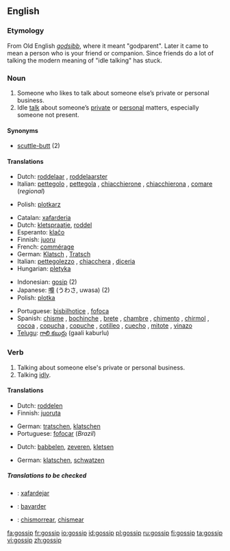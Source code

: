 ==English==

===Etymology===
From Old English ''[[godsibb]]'', where it meant "godparent". Later it came to mean a person who is your friend or companion. Since friends do a lot of talking the modern meaning of "idle talking" has stuck.

===Noun===
{{en-noun}}

# Someone who likes to talk about someone else’s private or personal business.
# Idle [[talk]] about someone’s [[private]] or [[personal]] matters, especially someone not present.

====Synonyms====
* [[scuttle-butt]] (2)

====Translations====
{{trans-top|person}}
*Dutch: [[roddelaar]] {{m}}, [[roddelaarster]] {{f}}
*Italian: [[pettegolo]] {{m}},  [[pettegola]] {{f}}, [[chiacchierone]] {{m}}, [[chiacchierona]] {{f}}, [[comare]] {{f}} (''regional'')
{{trans-mid}}
*Polish: [[plotkarz]] {{m}}
{{trans-bottom}}

{{trans-top|idle talk}}
*Catalan: [[xafarderia]] {{f}}
*Dutch: [[kletspraatje]], [[roddel]]
*Esperanto: [[klaĉo]]
*Finnish: [[juoru]]
*French: [[commérage]]
*German: [[Klatsch]] {{m}}, [[Tratsch]] {{m}}
*Italian: [[pettegolezzo]] {{m}}, [[chiacchera]] {{f}}, [[diceria]] {{f}}
*Hungarian: [[pletyka]]

*Indonesian: [[gosip]] (2)
*Japanese: [[噂]] (うわさ, uwasa) (2)
*Polish: [[plotka]] {{f}}
{{trans-mid}}
*Portuguese: [[bisbilhotice]] {{f}},  [[fofoca]] {{f}} {{italbrac|Brazil}}
*Spanish: [[chisme]] {{m}} {{italbrac|especially Latin America}}, [[bochinche]] {{m}} {{italbrac|Colombian Atlantic Coast|Dominican Republic|Panama|Puerto Rico - colloquial}}, [[brete]] {{f}} {{italbrac|Cuba|colloquial}},   [[chambre]] {{m}} {{italbrac|El Salvador|Honduras - colloquial}},  [[chimento]] {{m}} {{italbrac|Argentina|Uruguay - colloquial}}, [[chirmol]] {{m}} {{italbrac|Guatemala|colloquial}}, [[cocoa]] {{f}} {{italbrac|Panama|colloquial}},  [[copucha]] {{f}} {{italbrac|Chile|colloquial}}, [[copuche]] {{f}} {{italbrac|Chile|colloquial}}, [[cotilleo]] {{m}} {{italbrac|Spain}}, [[cuecho]] {{m}} {{italbrac|Nicaragua|colloquial}}, [[mitote]] {{m}} {{italbrac|Mexico|colloquial}}, [[vinazo]] {{m}} {{italbrac|Costa Rica|colloquial}}
*[[Telugu]]: [[గాలి కబుర్లు]] (gaali kaburlu)
{{trans-bottom}}

===Verb===
{{en-verb}}

# Talking about someone else's private or personal business.
# Talking [[idly]].

====Translations====
{{trans-top|Talking about someone else's private or personal business}}
*Dutch: [[roddelen]]
*Finnish: [[juoruta]]
{{trans-mid}}
*German: [[tratschen]], [[klatschen]]
*Portuguese: [[fofocar]] (''Brazil'')
{{trans-bottom}}

{{trans-top|Talking idly}}
*Dutch: [[babbelen]], [[zeveren]], [[kletsen]]
{{trans-mid}}
*German: [[klatschen]], [[schwatzen]]
{{trans-bottom}}

=====Translations to be checked=====
{{checktrans}}
*{{ttbc|Catalan}}: [[xafardejar]]
*{{ttbc|French}}: [[bavarder]]
*{{ttbc|Spanish}}: [[chismorrear]], [[chismear]]

[[fa:gossip]]
[[fr:gossip]]
[[io:gossip]]
[[id:gossip]]
[[pl:gossip]]
[[ru:gossip]]
[[fi:gossip]]
[[ta:gossip]]
[[vi:gossip]]
[[zh:gossip]]